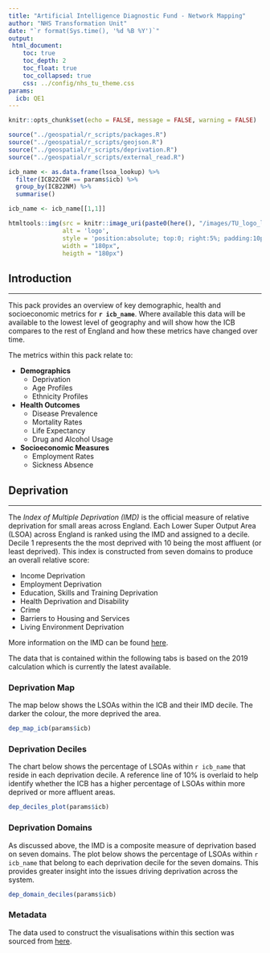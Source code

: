 ```yaml
---
title: "Artificial Intelligence Diagnostic Fund - Network Mapping"
author: "NHS Transformation Unit"
date: "`r format(Sys.time(), '%d %B %Y')`"
output:
 html_document:
    toc: true
    toc_depth: 2
    toc_float: true
    toc_collapsed: true
    css: ../config/nhs_tu_theme.css
params:
  icb: QE1
---
```



```r
knitr::opts_chunk$set(echo = FALSE, message = FALSE, warning = FALSE)

source("../geospatial/r_scripts/packages.R")
source("../geospatial/r_scripts/geojson.R")
source("../geospatial/r_scripts/deprivation.R")
source("../geospatial/r_scripts/external_read.R")

icb_name <- as.data.frame(lsoa_lookup) %>%
  filter(ICB22CDH == params$icb) %>%
  group_by(ICB22NM) %>%
  summarise()

icb_name <- icb_name[[1,1]]

```

```r

htmltools::img(src = knitr::image_uri(paste0(here(), "/images/TU_logo_large.png")), 
               alt = 'logo', 
               style = 'position:absolute; top:0; right:5%; padding:10px;',
               width = "180px",
               heigth = "180px")

```

## Introduction
***

This pack provides an overview of key demographic, health and socioeconomic metrics for **`r icb_name`**. Where available this data will be available to the lowest level of geography and will show how the ICB compares to the rest of England and how these metrics have changed over time.

The metrics within this pack relate to:

* __Demographics__
  + Deprivation
  + Age Profiles
  + Ethnicity Profiles
* __Health Outcomes__
  + Disease Prevalence
  + Mortality Rates
  + Life Expectancy
  + Drug and Alcohol Usage
* __Socioeconomic Measures__
  + Employment Rates
  + Sickness Absence


## Deprivation {.tabset .tabset-fade}
***

The *Index of Multiple Deprivation (IMD)* is the official measure of relative deprivation for small areas across England. Each Lower Super Output Area (LSOA) across England is ranked using the IMD and assigned to a decile. Decile 1 represents the the most deprived with 10 being the most affluent (or least deprived). This index is constructed from seven domains to produce an overall relative score:

* Income Deprivation
* Employment Deprivation
* Education, Skills and Training Deprivation
* Health Deprivation and Disability
* Crime
* Barriers to Housing and Services
* Living Environment Deprivation

More information on the IMD can be found [here](https://www.gov.uk/government/statistics/english-indices-of-deprivation-2019).

The data that is contained within the following tabs is based on the 2019 calculation which is currently the latest available.

### Deprivation Map
The map below shows the LSOAs within the ICB and their IMD decile. The darker the colour, the more deprived the area.

```r

dep_map_icb(params$icb)

```


### Deprivation Deciles
The chart below shows the percentage of LSOAs within `r icb_name` that reside in each deprivation decile. A reference line of 10% is overlaid to help identify whether the ICB has a higher percentage of LSOAs within more deprived or more affluent areas.


```r

dep_deciles_plot(params$icb)

```

### Deprivation Domains
As discussed above, the IMD is a composite measure of deprivation based on seven domains. The plot below shows the percentage  of LSOAs within `r icb_name` that belong to each deprivation decile for the seven domains. This provides greater insight into the issues driving deprivation across the system.

```r

dep_domain_deciles(params$icb)

```



### Metadata
The data used to construct the visualisations within this section was sourced from [here](https://www.gov.uk/government/statistics/english-indices-of-deprivation-2019).

